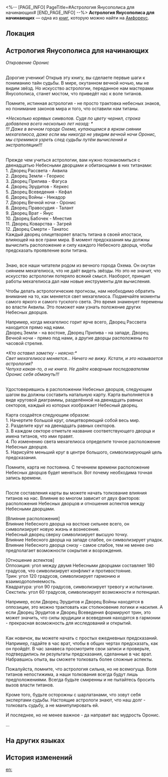 <%-- [PAGE_INFO]
PageTitle=#Астрология Янусополиса для начинающих#
[END_PAGE_INFO] --%>
{{Дополнить}}
{{Книга Инфобокс
|id           = 432
|Название     = 
|Изображение  = Предмет Книга Амфореус 2.png
|Мир          = Амфореус
|Томов        = 1
|Автор        = <!--нужно добавить-->
|Описание     = Вводные материалы по астрологии, написанные астрологами из Янусополиса. Том передавался из поколения в поколение до наших дней. Только для последователей трёх титанов судьбы.
|Том1         = {{tx}}
|Источник1    = {{tx|Отсутствует источник}}
|Персонажи    = 
|Фракции      = 
}}
'''Астрология Янусополиса для начинающих''' — одна из [[Книги|книг]], которую можно найти на [[Амфореус]].

==Локация==
{{Отметка карты|<!--название карты-->|<!--id отметки-->}}

==Астрология Янусополиса для начинающих==
''Откровение Оронис''

<div align="center">{{Размер|28|Преамбула}}</div><br />Дорогие ученики! Открыв эту книгу, вы сделаете первые шаги к пониманию тайн судьбы. В мире, окутанном вечной ночью, мы не видим звёзд. Но искусство астрологии, переданное нам мастерами Янусополиса, станет мостом, что приведёт нас к воле титанов.

Помните, истинная астрология - не просто трактовка небесных знаков, но понимание законов мира и того, что оставили нам титаны.

''*Несколько корявых символов. Судя по цвету чернил, строка добавлена всего несколько лет назад: *''<br />
''!!! Даже в вечном городе Охема, купающемся в ярком сиянии мехагелиоса, даже если мы никогда не увидим вечной ночи Оронис, мы стремимся узреть след судьбы путём вычислений и экстраполяции!!!''

<div align="center">{{Размер|28|Глава 1: Двенадцать Небесных дворцов и титаны}}</div><br />Прежде чем учиться астрологии, вам нужно познакомиться с двенадцатью Небесными дворцами и обитающими в них титанами:<br />
1. Дворец Рассвета - Аквила<br />
2. Дворец Земли - Геориос<br />
3. Дворец Прилива - Фагуса<br />
4. Дворец Эрудитов - Керкес<br />
5. Дворец Всеведения - Кефал<br />
6. Дворец Войны - Никадор<br />
7. Дворец Вечной ночи - Оронис<br />
8. Дворец Правосудия - Талант<br />
9. Дворец Врат - Янус<br />
10. Дворец Бабочек - Мнестия<br />
11. Дворец Коварства - Загрей<br />
12. Дворец Смерти - Танатос<br />
Каждый дворец олицетворяет власть титана в своей ипостаси, влияющей на все грани мира. В момент предсказания мы должны вычислить расположение и силу каждого Небесного дворца, чтобы предсказать проявление воли титана.

<div align="center">{{Размер|28|Глава 2: Астрологическое вычисление}}</div><br />Знаю, все наши читатели родом из вечного города Охема. Он окутан сиянием мехагелиоса, что не даёт видеть звёзды. Но это не значит, что искусство астрологии потеряло всякий смысл. Наоборот, принцип работы мехагелиоса дал нам новые инструменты для вычисления.

Чтобы делать астрологические прогнозы, нам необходимо обратить внимание на то, как меняется свет мехагелиоса. Подмечайте моменты самого яркого и самого тусклого света. Это время знаменует перемены во власти Аквилы. Это поможет нам узнать положение других Небесных дворцов.

Например, когда мехагелиос горит ярче всего, Дворец Рассвета находится прямо над нами.<br />
Дворец Земли - на востоке, Дворец Прилива - на западе, Дворец Вечной ночи - прямо под нами, а другие дворцы расположены по часовой стрелке.

''*Кто оставил заметку - неясно:*''<br />
''Свет мехагелиоса меняется... Ничего не вижу. Кстати, и это называется астрология?''<br />
''Чепуха какая-то, а не книга. Не дайте коварным последователям Оронис себя обмануть!!!''

<div align="center">{{Размер|28|Глава 3: Составление карты}}</div><br />Удостоверившись в расположении Небесных дворцов, следующим шагом вы должны составить натальную карту. Карта выполняется в виде круговой диаграммы, разделённой на двенадцать равных секторов, каждый из которых изображает Небесный дворец.

Карта создаётся следующим образом:<br />
1. Начертите большой круг, олицетворяющий собой весь мир.<br />
2. Разделите круг на двенадцать равных секторов.<br />
3. В каждом секторе отметьте название соответствующего дворца и имена титанов, что ими правят.<br />
4. По изменению света мехагелиоса определите точное расположение Небесных дворцов.<br />
5. Нарисуйте меньший круг в центре большого, символизирующий цель предсказания.

Помните, карта не постоянна. С течением времени расположение Небесных дворцов будет меняться. Вот почему необходима точная запись времени.

<div align="center">{{Размер|28|Глава 4: Толкование влияния титанов}}</div><br />После составления карты вы можете начать толкование влияния титанов на нас. Влияние во многом зависит от двух факторов: расположения Небесных дворцов и отношения аспектов между Небесными дворцами.

[Влияние расположения]<br />
Влияние Небесного дворца на востоке сильнее всего, он символизирует новую жизнь и вознесение.<br />
Небесный дворец сверху символизирует высшую точку.<br />
Влияние Небесного дворца на западе слабее, он символизирует упадок.<br />
Влияние Небесного дворца снизу - самое слабое, тем не менее оно предполагает возможности сокрытия и возрождения.

[Отношение аспектов]<br />
Оппозиция: угол между двумя Небесными дворцами составляет 180 градусов, что символизирует конфликт и противостояние.<br />
Трин: угол 120 градусов, символизирует гармонию и взаимодополняемость.<br />
Квадратура: угол 90 градусов, символизирует тревогу и испытание.<br />
Секстиль: угол 60 градусов, символизирует возможности и потенциал.

Например, если Дворец Эрудитов и Дворец Войны находятся в оппозиции, это можно трактовать как столкновение логики и насилия. А если Дворец Эрудитов и Дворец Всеведения формируют трин, это может значить, что силы эрудиции и всеведения находятся в гармонии - прекрасная возможность для исследований и открытий.

<div align="center">{{Размер|28|Глава 5: Практика и предосторожности}}</div><br />Как новичок, вы можете начать с простых ежедневных предсказаний. Например, гадайте в час врат, чтобы в общих чертах предсказать, как он пройдёт. В час занавеса просмотрите свои записи и проверьте, подтвердились ли результаты предсказания, сделанные в час врат. Набравшись опыта, вы сможете толковать более сложные аспекты.

Пожалуйста, помните, что астрология сильна, но не всемогуща. Воля титанов непостижима, а наши толкования всегда будут лишь предположениями. Всегда будьте смиренны и не пытайтесь бросить вызов власти титанов.

Кроме того, будьте осторожны с шарлатанами, что зовут себя экспертами судьбы. Настоящие астрологи знают, что наш долг - толковать судьбу, а не манипулировать ей.

И последнее, но не менее важное - да направит вас мудрость Оронис.

...

==На других языках==
{{На других языках
|en   = Janusopolis Journeyman Astrology
|zhs  = 雅努萨波利斯占星术入门
|zht  = 雅努薩波利斯占星術入門
|ja   = ヤヌサポリス占星術入門
|ko   = 야누소폴리스 점성술 입문
|es   = Introducción a la astrología de Janópolis
|fr   = Introduction à l'astrologie de Janusopolis
|ru   = Астрология Янусополиса для начинающих
|th   = โหราศาสตร์เบื้องต้นแห่ง Janusopolis
|vi   = Nhập Môn Thuật Chiêm Tinh Janusopolis
|de   = Astrologie für Wandergesellen von Janusopolis
|id   = Pengantar Astrologi Janusopolis
|pt   = Astrologia da Jornada de Janusópolis
}}

==История изменений==
{{История изменений|3.5}}

[[en:]]